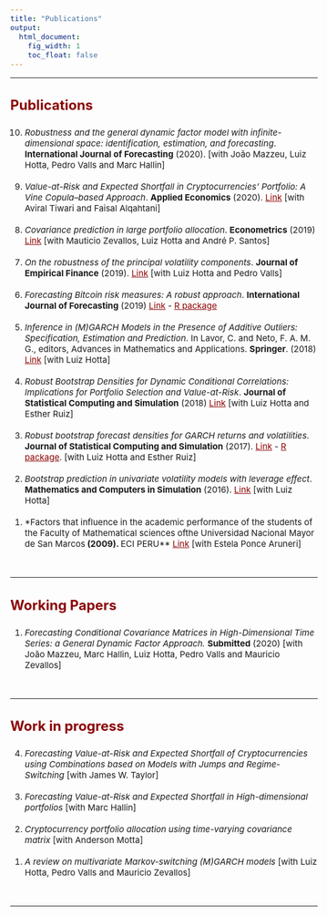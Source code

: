 ```yaml
---
title: "Publications"
output:
  html_document:
    fig_width: 1
    toc_float: false    
---
```


<style type="text/css">
.nav.navbar-nav.navbar-right a {
    color: white;
}
.navbar {
  background-color:maroon;
  border-color:black;
  icon-color:white;
}
.navbar-brand {
color:black!important;
}
body{ /* Normal  */
      font-size: 15px;
  }
h1.title {
  font-size: 32px;
}
h3 { /* Header 3 */
  font-size: 24px;
  color: DarkRed;
}
</style>

<style>
a:link {
    color: darkred;
}
a:visited {
    color: darkred;
}
a:hover {
    color: blue;
}
.column-f1{
  float: left;
  width: 20%;
  text-align: left;
}
.column-f2{
  float: right;
  width: 20%;
  text-align: right;
}
</style>

----

### **Publications**

<ol reversed>

<li> *Robustness and the general dynamic factor model with infinite-dimensional space: identification, estimation, and forecasting*. **International Journal of Forecasting** (2020). [with João Mazzeu, Luiz Hotta, Pedro Valls and Marc Hallin] \medskip </li>
</br>
<li> *Value-at-Risk and Expected Shortfall in Cryptocurrencies’ Portfolio: A Vine Copula–based Approach*. **Applied Economics** (2020).  [Link](https://www.tandfonline.com/doi/abs/10.1080/00036846.2019.1693023?journalCode=raec20) [with Aviral Tiwari and Faisal Alqahtani] \medskip </li>
</br>
<li> *Covariance prediction in large portfolio allocation*. **Econometrics** (2019)  [Link](https://www.mdpi.com/2225-1146/7/2/19) [with Mauticio Zevallos, Luiz Hotta and André P. Santos] \medskip </li>
</br>
<li> *On the robustness of the principal volatility components*. **Journal of Empirical Finance** (2019). [Link](https://www.sciencedirect.com/science/article/abs/pii/S0927539819300386) [with Luiz Hotta and Pedro Valls] \medskip </li>
</br>
<li> *Forecasting Bitcoin risk measures: A robust approach*. **International Journal of Forecasting** (2019) [Link](https://www.sciencedirect.com/science/article/abs/pii/S0169207019300184) - [R package](https://cran.r-project.org/web/packages/RobGARCHBoot/) \medskip </li> 
</br>
<li> *Inference in (M)GARCH Models in the Presence of Additive Outliers: Specification, Estimation and Prediction*. In Lavor, C. and Neto, F. A. M. G., editors, Advances in Mathematics and Applications. **Springer**. (2018) [Link](https://link.springer.com/chapter/10.1007/978-3-319-94015-1_8) [with Luiz Hotta] \medskip </li>
</br>
<li> *Robust Bootstrap Densities for Dynamic Conditional Correlations: Implications for Portfolio Selection and Value-at-Risk*. **Journal of Statistical Computing and Simulation** (2018) [Link](https://www.tandfonline.com/doi/abs/10.1080/00949655.2018.1462811?journalCode=gscs20) [with Luiz Hotta and Esther Ruiz] \medskip </li>
</br>
<li> *Robust bootstrap forecast densities for GARCH returns and volatilities*. **Journal of Statistical Computing and Simulation** (2017). [Link](https://www.tandfonline.com/doi/abs/10.1080/00949655.2017.1359601?journalCode=gscs20) - [R package](https://cran.r-project.org/web/packages/RobGARCHBoot/). [with Luiz Hotta and Esther Ruiz] \medskip </li>
</br>
<li> *Bootstrap prediction in univariate volatility models with leverage effect*. **Mathematics and Computers in Simulation** (2016). [Link](https://www.sciencedirect.com/science/article/abs/pii/S0378475415001330)  [with Luiz Hotta] \medskip </li>
</br>
<li> *Factors that influence in the academic performance of the students of the Faculty of Mathematical sciences ofthe Universidad Nacional Mayor de San Marcos** (2009). **ECI PERU** [Link](https://140.82.11.112/index.php/ECIPERU/article/view/336/324)  [with Estela Ponce Aruneri] \medskip </li>
</br>

</ol>
----

### **Working Papers**

<ol reversed>

<li> *Forecasting Conditional Covariance Matrices in High-Dimensional Time Series: a General Dynamic Factor Approach.* **Submitted** (2020) [with João Mazzeu, Marc Hallin, Luiz Hotta, Pedro Valls and Mauricio Zevallos] \medskip </li>
</br>

</ol>
---- 

### **Work in progress**

<ol reversed>

<li> *Forecasting Value-at-Risk and Expected Shortfall of Cryptocurrencies using Combinations based on Models with Jumps and Regime-Switching* [with James W. Taylor] \medskip </li>
</br>
<li> *Forecasting Value-at-Risk and Expected Shortfall in High-dimensional portfolios* [with Marc Hallin] \medskip </li>
</br>
<li> *Cryptocurrency portfolio allocation using time-varying covariance matrix* [with Anderson Motta] \medskip </li>
</br>
<li> *A review on multivariate Markov-switching (M)GARCH models* [with Luiz Hotta, Pedro Valls and Mauricio Zevallos] \medskip </li>
</br>

</ol>
---- 